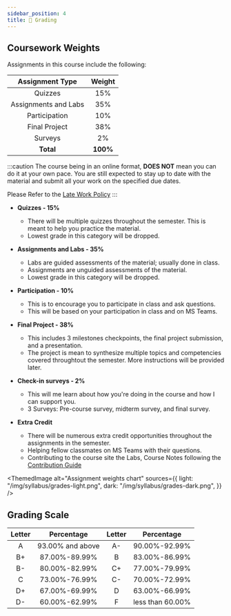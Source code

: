 ```yaml
---
sidebar_position: 4
title: 💯 Grading
---
```



## Coursework Weights

Assignments in this course include the following:

|   Assignment Type    |  Weight  |
| :------------------: | :------: |
|       Quizzes        |   15%    |
| Assignments and Labs |   35%    |
|    Participation     |   10%    |
|    Final Project     |   38%    |
|       Surveys        |    2%    |
|      **Total**       | **100%** |

:::caution
The course being in an online format, **DOES NOT** mean you can do it at your own pace. You are still expected to stay up to date with the material and submit all your work on the specified due dates.

Please Refer to the [Late Work Policy](/syllabus/policies#late-policy-)
:::

- **Quizzes - 15%**
  - There will be multiple quizzes throughout the semester. This is meant to help you practice the material.
  - Lowest grade in this category will be dropped.

- **Assignments and Labs - 35%**
  - Labs are guided assessments of the material; usually done in class.
  - Assignments are unguided assessments of the material.
  - Lowest grade in this category will be dropped.

- **Participation - 10%**
    - This is to encourage you to participate in class and ask questions.
    - This will be based on your participation in class and on MS Teams.

- **Final Project - 38%**
  - This includes 3 milestones checkpoints, the final project submission, and a presentation.
  - The project is mean to synthesize multiple topics and competencies covered throughtout the semester. More instructions will be provided later.

- **Check-in surveys - 2%**
  - This will me learn about how you're doing in the course and how I can support you.
  - 3 Surveys: Pre-course survey, midterm survey, and final survey.

- **Extra Credit**
  - There will be numerous extra credit opportunities throughout the assignments in the semester.
  - Helping fellow classmates on MS Teams with their questions.
  - Contributing to the course site the Labs, Course Notes following the [Contribution Guide](/guides/contribution)

<ThemedImage
  alt="Assignment weights chart"
  sources={{
    light: "/img/syllabus/grades-light.png",
    dark: "/img/syllabus/grades-dark.png",
  }}
/>

## Grading Scale

| Letter |    Percentage    | Letter |    Percentage    |
| :----: | :--------------: | :----: | :--------------: |
|   A    | 93.00% and above |   A-   |  90.00%-92.99%   |
|   B+   |  87.00%-89.99%   |   B    |  83.00%-86.99%   |
|   B-   |  80.00%-82.99%   |   C+   |  77.00%-79.99%   |
|   C    |  73.00%-76.99%   |   C-   |  70.00%-72.99%   |
|   D+   |  67.00%-69.99%   |   D    |  63.00%-66.99%   |
|   D-   |  60.00%-62.99%   |   F    | less than 60.00% |
